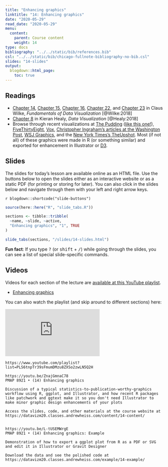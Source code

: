 ```yaml
---
title: "Enhancing graphics"
linktitle: "14: Enhancing graphics"
date: "2020-05-29"
read_date: "2020-05-29"
menu:
  content:
    parent: Course content
    weight: 14
type: docs
bibliography: "../../static/bib/references.bib"
csl: "../../static/bib/chicago-fullnote-bibliography-no-bib.csl"
slides: "14-slides"
output:
  blogdown::html_page:
    toc: true
---
```


## Readings

- <i class="fas fa-book"></i> [Chapter 14](https://serialmentor.com/dataviz/proportional-ink.html), [Chapter 15](https://serialmentor.com/dataviz/overlapping-points.html), [Chapter 16](https://serialmentor.com/dataviz/color-pitfalls.html), [Chapter 22](https://serialmentor.com/dataviz/avoid-line-drawings.html), and [Chapter 23](https://serialmentor.com/dataviz/no-3d.html) in Claus Wilke, *Fundamentals of Data Visualization* [@Wilke:2018]
- <i class="fas fa-book"></i> [Chapter 8](http://socviz.co/refineplots.html) in Kieran Healy, *Data Visualization* [@Healy:2018]
- Browse through recent visualizations at [The Pudding](https://pudding.cool/) ([like this one!](https://pudding.cool/2018/08/pockets/)), [FiveThirtyEight](https://fivethirtyeight.com/), [Vox](https://www.vox.com/), [Christopher Ingraham's articles at the Washington Post](https://www.washingtonpost.com/people/christopher-ingraham/?utm_term=.3bfc09eea703), [WSJ Graphics](https://graphics.wsj.com/), and the [New York Times's TheUpshot](https://www.nytimes.com/section/upshot). Most (if not all) of these graphics were made in R (or something similar) and exported for enhancement in Illustrator or [D3](https://d3js.org/).


## Slides

The slides for today's lesson are available online as an HTML file. Use the buttons below to open the slides either as an interactive website or as a static PDF (for printing or storing for later). You can also click in the slides below and navigate through them with your left and right arrow keys.

`r blogdown::shortcode("slide-buttons")`

```r
source(here::here("R", "slide_tabs.R"))

sections <- tibble::tribble(
  ~name, ~slide, ~active,
  "Enhancing graphics", "1", TRUE
)

slide_tabs(sections, "/slides/14-slides.html")
```

:::fyi
**Fun fact**: If you type <kbd>?</kbd> (or <kbd>shift</kbd> + <kbd>/</kbd>) while going through the slides, you can see a list of special slide-specific commands.
:::


## Videos

Videos for each section of the lecture are [available at this YouTube playlist](https://www.youtube.com/playlist?list=PLS6tnpTr39sFmumDMzu8ZXSo2zwLN5Q2H).

- [Enhancing graphics](https://www.youtube.com/watch?v=ZnajGmnaC78&list=PLS6tnpTr39sFmumDMzu8ZXSo2zwLN5Q2H)

You can also watch the playlist (and skip around to different sections) here:

<div class="embed-responsive embed-responsive-16by9">
<iframe class="embed-responsive-item" src="https://www.youtube.com/embed/videoseries?list=PLS6tnpTr39sFmumDMzu8ZXSo2zwLN5Q2H" frameborder="0" allow="accelerometer; autoplay; encrypted-media; gyroscope; picture-in-picture" allowfullscreen></iframe>
</div>


```cat
https://www.youtube.com/playlist?list=PLS6tnpTr39sFmumDMzu8ZXSo2zwLN5Q2H

https://youtu.be/ZnajGmnaC78
PMAP 8921 • (14) Enhancing graphics

Discussion of a typical statistics-to-publication-worthy-graphics workflow using R, ggplot, and Illustrator, and how recent R packages like patchwork and ggtext make it so you don't need Illustrator to make minor graphic design enhancements of your plots

Access the slides, code, and other materials at the course website at https://datavizm20.classes.andrewheiss.com/content/14-content/


https://youtu.be/L-tUSEMWrgE
PMAP 8921 • (14) Enhancing graphics: Example

Demonstration of how to export a ggplot plot from R as a PDF or SVG and edit it in Illustrator or Gravit Designer

Download the data and see the polished code at https://datavizm20.classes.andrewheiss.com/example/14-example/
```
